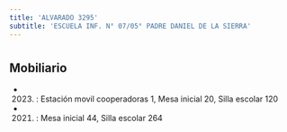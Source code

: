 ```yaml
---
title: 'ALVARADO 3295'
subtitle: 'ESCUELA INF. N° 07/05° PADRE DANIEL DE LA SIERRA'
---
```


#


## Mobiliario

*  (2023) : Estación movil cooperadoras 1, Mesa inicial 20, Silla escolar 120 

*  (2021) : Mesa inicial 44, Silla escolar 264 



